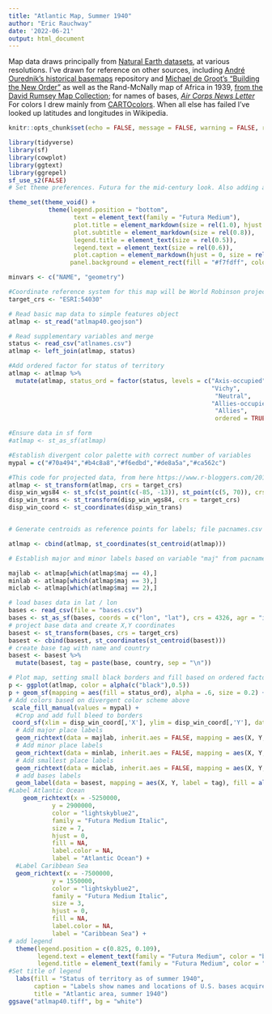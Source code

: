 ```yaml
---
title: "Atlantic Map, Summer 1940"
author: "Eric Rauchway"
date: '2022-06-21'
output: html_document
---
```


Map data draws principally from [Natural Earth datasets](https://www.naturalearthdata.com/), at various resolutions. I've drawn for reference on other sources, including [André Ourednik's historical basemaps](https://github.com/aourednik/historical-basemaps) repository and [Michael de Groot's "Building the New Order"](https://web.archive.org/web/20151010143948/https://web.stanford.edu/group/spatialhistory/cgi-bin/site/pub.php?id=51) as well as the Rand-McNally map of Africa in 1939, [from the David Rumsey Map Collection](https://www.davidrumsey.com/luna/servlet/detail/RUMSEY~8~1~247218~5515276:Rand-McNally-Popular-map-Africa?sort=Pub_List_No_InitialSort%2CPub_Date%2CPub_List_No%2CSeries_No&qvq=w4s:/what%2FAtlas%2BMap%2Fwhere%2FAfrica%2Fwhen%2F1939;q:africa;sort:Pub_List_No_InitialSort%2CPub_Date%2CPub_List_No%2CSeries_No;lc:RUMSEY~8~1&mi=0&trs=1#); for names of bases, [_Air Corps News Letter_](file:///Users/earauchway/Downloads/AirCorpsNewsLetter19410601.pdf) For colors I drew mainly from [CARTOcolors](https://carto.com/carto-colors/). When all else has failed I've looked up latitudes and longitudes in Wikipedia.


```r

knitr::opts_chunk$set(echo = FALSE, message = FALSE, warning = FALSE, results = "hide")

library(tidyverse)
library(sf)
library(cowplot)
library(ggtext)
library(ggrepel)
sf_use_s2(FALSE)
# Set theme preferences. Futura for the mid-century look. Also adding a light blue panel background.

theme_set(theme_void() +
           theme(legend.position = "bottom",
                  text = element_text(family = "Futura Medium"),
                  plot.title = element_markdown(size = rel(1.0), hjust = 0),
                  plot.subtitle = element_markdown(size = rel(0.8)),
                  legend.title = element_text(size = rel(0.5)),
                  legend.text = element_text(size = rel(0.6)),
                  plot.caption = element_markdown(hjust = 0, size = rel(0.5)),
                 panel.background = element_rect(fill = "#f7fdff", color = "#f7fdff")))

minvars <- c("NAME", "geometry")

#Coordinate reference system for this map will be World Robinson projection, https://epsg.io/54030
target_crs <- "ESRI:54030"
```
```r
# Read basic map data to simple features object
atlmap <- st_read("atlmap40.geojson")

# Read supplementary variables and merge
status <- read_csv("atlnames.csv")
atlmap <- left_join(atlmap, status)

#Add ordered factor for status of territory
atlmap <- atlmap %>% 
  mutate(atlmap, status_ord = factor(status, levels = c("Axis-occupied",
                                                        "Vichy",
                                                         "Neutral",
                                                        "Allies-occupied",
                                                         "Allies",
                                                         ordered = TRUE)))

#Ensure data in sf form
#atlmap <- st_as_sf(atlmap)

#Establish divergent color palette with correct number of variables
mypal = c("#70a494","#b4c8a8","#f6edbd","#de8a5a","#ca562c")

#This code for projected data, from here https://www.r-bloggers.com/2019/04/zooming-in-on-maps-with-sf-and-ggplot2/
atlmap <- st_transform(atlmap, crs = target_crs)
disp_win_wgs84 <- st_sfc(st_point(c(-85, -13)), st_point(c(5, 70)), crs = 4326)
disp_win_trans <- st_transform(disp_win_wgs84, crs = target_crs)
disp_win_coord <- st_coordinates(disp_win_trans)


# Generate centroids as reference points for labels; file pacnames.csv already contains x and y adjustments for labels relative to these centroids

atlmap <- cbind(atlmap, st_coordinates(st_centroid(atlmap)))

# Establish major and minor labels based on variable "maj" from pacnames.csv

majlab <- atlmap[which(atlmap$maj == 4),]
minlab <- atlmap[which(atlmap$maj == 3),]
miclab <- atlmap[which(atlmap$maj == 2),]

# load bases data in lat / lon
bases <- read_csv(file = "bases.csv")
bases <- st_as_sf(bases, coords = c("lon", "lat"), crs = 4326, agr = "identity")
# project base data and create X,Y coordinates
basest <- st_transform(bases, crs = target_crs)
basest <- cbind(basest, st_coordinates(st_centroid(basest)))
# create base tag with name and country
basest <- basest %>%
  mutate(basest, tag = paste(base, country, sep = "\n"))

```
```r
# Plot map, setting small black borders and fill based on ordered factor variable
p <- ggplot(atlmap, color = alpha(c("black"),0.5)) 
p + geom_sf(mapping = aes(fill = status_ord), alpha = .6, size = 0.2) + 
# Add colors based on divergent color scheme above
 scale_fill_manual(values = mypal) +
  #Crop and add full bleed to borders
 coord_sf(xlim = disp_win_coord[,'X'], ylim = disp_win_coord[,'Y'], datum = target_crs, expand = FALSE) +
  # Add major place labels
  geom_richtext(data = majlab, inherit.aes = FALSE, mapping = aes(X, Y, label = mylabels), family = "Futura Medium", size = 5, fill = NA, label.color = NA, nudge_x = majlab$nx, nudge_y = majlab$ny, na.rm = TRUE) +
  # Add minor place labels
  geom_richtext(data = minlab, inherit.aes = FALSE, mapping = aes(X, Y, label = mylabels), family = "Futura Medium", size = 3, fill = NA, label.color = NA, nudge_x = minlab$nx, nudge_y = minlab$ny, na.rm = TRUE) +
  # Add smallest place labels
  geom_richtext(data = miclab, inherit.aes = FALSE, mapping = aes(X, Y, label = mylabels), family = "Futura Medium", size = 2, fill = NA, label.color = NA, nudge_x = miclab$nx, nudge_y = miclab$ny, na.rm = TRUE) +
  # add bases labels
  geom_label(data = basest, mapping = aes(X, Y, label = tag), fill = alpha(c("white"),0.6), inherit.aes = FALSE, family = "Futura Medium", size = 2, label.size = 0.2, label.padding = unit(0.2, "lines"), nudge_x = basest$nx, nudge_y = basest$ny) +
#Label Atlantic Ocean
    geom_richtext(x = -5250000,
            y = 2900000,
            color = "lightskyblue2",
            family = "Futura Medium Italic",
            size = 7,
            hjust = 0,
            fill = NA,
            label.color = NA,
            label = "Atlantic Ocean") +
  #Label Caribbean Sea
  geom_richtext(x = -7500000,
            y = 1550000,
            color = "lightskyblue2",
            family = "Futura Medium Italic",
            size = 3,
            hjust = 0,
            fill = NA,
            label.color = NA,
            label = "Caribbean Sea") +
# add legend
  theme(legend.position = c(0.825, 0.109),
        legend.text = element_text(family = "Futura Medium", color = "black", size = 8),
        legend.title = element_text(family = "Futura Medium", color = "black", size = 8)) +
#Set title of legend  
  labs(fill = "Status of territory as of summer 1940",
       caption = "Labels show names and locations of U.S. bases acquired from Britain in destroyers-for-bases deal. Map data principally from Natural Earth, selected from various datasets; I used<br>other maps for reference including those of André Ourednik and Michael de Groot, as well as the Rand-McNally map of Africa in 1939 from the David Rumsey Map Collection.<br>Names of bases from _Air Corps News Letter_; locations from Robert J. Cressman, _Official Chronology of the U.S. Navy in World War II._ Divergent color scale from<br>CARTOcolors.",
       title = "Atlantic area, summer 1940")
ggsave("atlmap40.tiff", bg = "white")
```
